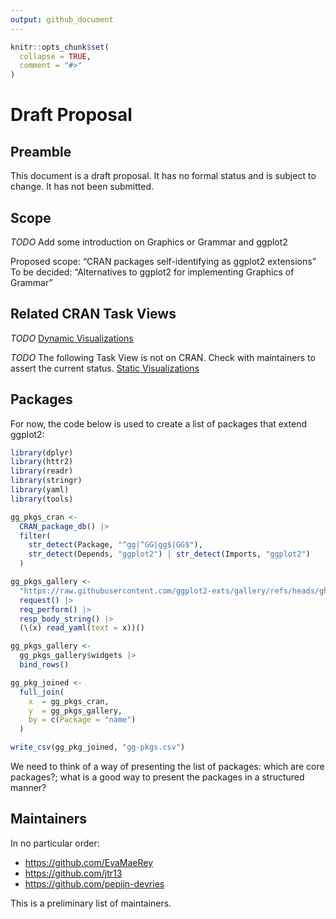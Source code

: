 ```yaml
---
output: github_document
---
```


```r
knitr::opts_chunk$set(
  collapse = TRUE,
  comment = "#>"
)
```

# Draft Proposal

## Preamble

This document is a draft proposal. It has no formal status and is subject
to change. It has not been submitted.

## Scope

*TODO* Add some introduction on Graphics or Grammar and ggplot2

Proposed scope: "CRAN packages self-identifying as ggplot2 extensions"
To be decided: "Alternatives to ggplot2 for implementing Graphics of Grammar"

## Related CRAN Task Views

*TODO*
[Dynamic Visualizations](https://cran.r-project.org/web/views/DynamicVisualizations.html)

*TODO* The following Task View is not on CRAN. Check with maintainers to assert the current status.
[Static Visualizations](https://github.com/dicook/ctv-staticvisualizations/blob/main/StaticVisualizations.md)

## Packages

For now, the code below is used to create a list of packages that extend
ggplot2:

```r
library(dplyr)
library(httr2)
library(readr)
library(stringr)
library(yaml)
library(tools)

gg_pkgs_cran <-
  CRAN_package_db() |> 
  filter(
    str_detect(Package, "^gg|^GG|gg$|GG$"),
    str_detect(Depends, "ggplot2") | str_detect(Imports, "ggplot2")
  )

gg_pkgs_gallery <-
  "https://raw.githubusercontent.com/ggplot2-exts/gallery/refs/heads/gh-pages/_config.yml" |>
  request() |>
  req_perform() |>
  resp_body_string() |>
  (\(x) read_yaml(text = x))()

gg_pkgs_gallery <-
  gg_pkgs_gallery$widgets |>
  bind_rows()

gg_pkg_joined <-
  full_join(
    x  = gg_pkgs_cran,
    y  = gg_pkgs_gallery,
    by = c(Package = "name")
  )

write_csv(gg_pkg_joined, "gg-pkgs.csv")
```

We need to think of a way of presenting the list of packages: which are
core packages?; what is a good way to present the packages in a structured
manner?

## Maintainers

In no particular order:

 * <https://github.com/EvaMaeRey>
 * <https://github.com/jtr13>
 * <https://github.com/pepijn-devries>

This is a preliminary list of maintainers.
